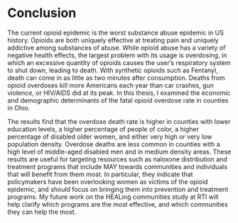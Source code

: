 # Conclusion {-}

The current opioid epidemic is the worst substance abuse epidemic in US history. Opioids are both uniquely effective at treating pain and uniquely addictive among substances of abuse. While opioid abuse has a variety of negative health effects, the largest problem with its usage is overdosing, in which an excessive quantity of opioids causes the user's respiratory system to shut down, leading to death. With synthetic opioids such as Fentanyl, death can come in as little as two minutes after consumption. Deaths from opioid overdoses kill more Americans each year than car crashes, gun violence, or HIV/AIDS did at its peak. In this thesis, I examined the economic and demographic determinants of the fatal opioid overdose rate in counties in Ohio.

The results find that the overdose death rate is higher in counties with lower education levels, a higher percentage of people of color, a higher percentage of disabled older women, and either very high or very low population density. Overdose deaths are less common in counties with a high level of middle-aged disabled men and in medium density areas. These results are useful for targeting resources such as naloxone distribution and treatment programs that include MAY towards communities and individuals that will benefit from them most. In particular, they indicate that policymakers have been overlooking women as victims of the opioid epidemic, and should focus on bringing them into prevention and treatment programs. My future work on the HEALing communities study at RTI will help clarify which programs are the most effective, and which communities they can help the most.